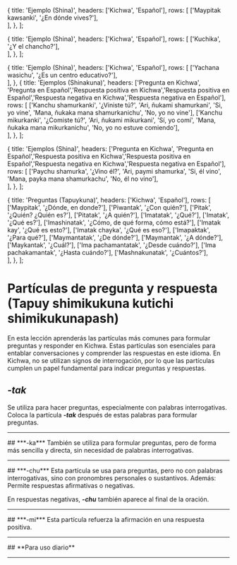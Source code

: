 
  {
    title: 'Ejemplo (Shina)',
    headers: ['Kichwa', 'Español'],
    rows: [
      ['Maypitak kawsanki', '¿En dónde vives?'],           
    ],
  },
];

  {
    title: 'Ejemplo (Shina)',
    headers: ['Kichwa', 'Español'],
    rows: [
      ['Kuchika', '¿Y el chancho?'],           
    ],
  },
];

  {
    title: 'Ejemplo (Shina)',
    headers: ['Kichwa', 'Español'],
    rows: [
      ['Yachana wasichu', '¿Es un centro educativo?'],           
    ],
  },
  {
    title: 'Ejemplos (Shinakuna)',
    headers: ['Pregunta en Kichwa', 'Pregunta en Español','Respuesta positiva en Kichwa','Respuesta positiva en Español','Respuesta negativa en Kichwa','Respuesta negativa en Español'],
    rows: [
      ['Kanchu shamurkanki', '¿Viniste tú?', 'Ari, ñukami shamurkani', 'Si, yo vine', 'Mana, ñukaka mana shamurkanichu', 'No, yo no vine'],
      ['Kanchu mikurkanki', '¿Comiste tú?', 'Ari, ñukami mikurkani', 'Sí, yo comí', 'Mana, ñukaka mana mikurkanichu', 'No, yo no estuve comiendo'],           
    ],
  },
];

  {
    title: 'Ejemplos (Shina)',
    headers: ['Pregunta en Kichwa', 'Pregunta en Español','Respuesta positiva en Kichwa','Respuesta positiva en Español','Respuesta negativa en Kichwa','Respuesta negativa en Español'],
    rows: [
      ['Paychu shamurka', '¿Vino él?', 'Ari, paymi shamurka', 'Si, él vino', 'Mana, payka mana shamurkachu', 'No, él no vino'],      
    ],
  },
];

  {
    title: 'Preguntas (Tapuykuna)',
    headers: ['Kichwa', 'Español'],
    rows: [
      ['Maypitak', '¿Dónde, en donde?'],
      ['Piwantak', '¿Con quién?'],
      ['Pitak', '¿Quién? ¿Quién es?'],
      ['Pitatak', '¿A quién?'],
      ['Imatatak', '¿Qué?'],
      ['Imatak', '¿Qué es?'],
      ['Imashinatak', '¿Cómo, de qué forma, cómo está?'],
      ['Imatak kay', '¿Qué es esto?'],
      ['Imatak chayka', '¿Qué es eso?'],
      ['Imapaktak', '¿Para qué?'],
      ['Maymantatak', '¿De dónde?'],
      ['Maymantak', '¿A dónde?'],
      ['Maykantak', '¿Cuál?'],
      ['Ima pachamantatak', '¿Desde cuándo?'],
      ['Ima pachakamantak', '¿Hasta cuándo?'],
      ['Mashnakunatak', '¿Cuántos?'],      
    ],
  },
];

# **Partículas de pregunta y respuesta (Tapuy shimikukuna kutichi shimikukunapash)**
En esta lección aprenderás las partículas más comunes para formular preguntas y responder en Kichwa. Estas partículas son esenciales para entablar conversaciones y comprender las respuestas en este idioma. En Kichwa, no se utilizan signos de interrogación, por lo que las partículas cumplen un papel fundamental para indicar preguntas y respuestas.
## ***-tak***
Se utiliza para hacer preguntas, especialmente con palabras interrogativas. Coloca la partícula ***-tak*** después de estas palabras para formular preguntas.
<TablesWithTabs tables={tablesData} />   
<hr />
## ***-ka***
También se utiliza para formular preguntas, pero de forma más sencilla y directa, sin necesidad de palabras interrogativas.
<TablesWithTabs tables={tablesData2} />  
<hr />
## ***-chu***
Esta partícula se usa para preguntas, pero no con palabras interrogativas, sino con pronombres personales o sustantivos. Además:
<ComicSpeechBubble text="" character="humuFeliz" alignment="right">
 Permite respuestas afirmativas o negativas.
 
 En respuestas negativas, ***-chu***  también aparece al final de la oración.
</ComicSpeechBubble>

<TablesWithTabs tables={tablesData3} /> 
<hr />
## ***-mi***
Esta partícula refuerza la afirmación en una respuesta positiva.
<TablesWithTabs tables={tablesData4} /> 
<hr />
## **Para uso diario**
<TablesWithTabs tables={tablesData5} /> 
<hr />
<Quiz lecture="grammar-2" />

